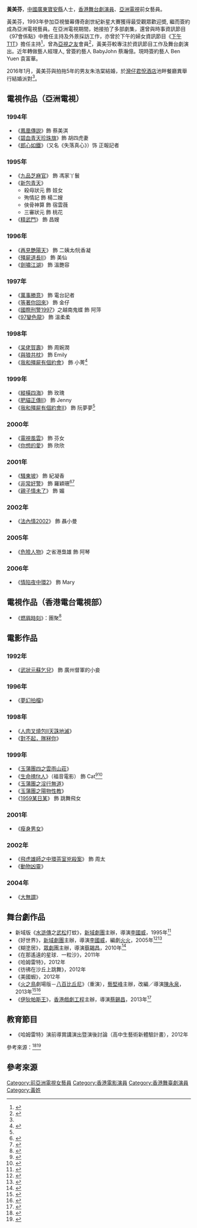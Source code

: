 '''黃美芬'''，[[中國|中國]][[廣東|廣東]][[寶安縣|寶安縣]]人士，[[香港|香港]][[舞台劇|舞台劇]][[演員|演員]]、[[亞洲電視|亞洲電視]]前女藝員。

黃美芬，1993年參加亞視螢幕傳奇創世紀新星大賽獲得最受觀眾歡迎奬, 繼而簽約成為亞洲電視藝員。在亞洲電視期間，她接拍了多部劇集，還曾與時事資訊節目《97會係點》中擔任主持及外景採訪工作，亦曾於下午的婦女資訊節目《[[下午T1T|下午T1T]]》擔任主持<ref name="黃美芬出閣">{{cite news|title=《下午TIT》女主持 黃美芬出閣|publisher=《[[蘋果日報_(香港)|蘋果日報]]》|date=1999-10-24|accessdate=2014-04-06}}</ref>，曾為[[亞視之友|亞視之友]]會員<ref>{{cite news|url=http://hk.apple.nextmedia.com/entertainment/art/20121223/18110769|title=顧冠忠娶陳靖允喊唔停|publisher=《[[蘋果日報_(香港)|蘋果日報]]》|date=2012年12月23日|accessdate=2014-04-06}}</ref>，黃美芬較專注於資訊節目工作及舞台劇演出。近年轉做藝人經理人, 曾簽約藝人 BabyJohn 蔡瀚億。現時簽約藝人 Ben Yuen 袁富華。

2016年1月，黃美芬與拍拖5年的男友朱浩棠結婚，於[[灣仔|灣仔]][[君悅酒店|君悅酒店]]池畔餐廳異舉行結婚派對<ref name="黃美芬出閣"/>。

==電視作品（亞洲電視）==
===1994年===
*《[[鳳凰傳説|鳳凰傳説]]》飾 蔡美淇
*《[[碧血青天珍珠旗|碧血青天珍珠旗]]》飾 胡四虎妻
*《[[郎心如鐵_(1994年電視劇)|郎心如鐵]]》（又名《失落真心》）饰 正報記者

===1995年===
*《[[九品芝麻官|九品芝麻官]]》 飾 馮家丫鬟
*《[[新包青天|新包青天]]》
**殺母狀元 飾 妓女
**殉情記 飾 楊二嫂
**俠骨神算 飾 宿雲薇
**三審狀元 飾 桃花
*《[[精武門|精武門]]》 飾 昌嫂
===1996年===
*《[[再見艷陽天|再見艷陽天]]》 飾 二姨太∕阮香凝
*《[[殭屍道長II|殭屍道長II]]》 飾 美仙
*《[[劍嘯江湖|劍嘯江湖]]》 飾 溫艷容

===1997年===
*《[[萬事勝意|萬事勝意]]》 飾 電台記者
*《[[等著你回來|等著你回來]]》 飾 金仔
*《[[國際刑警1997|國際刑警1997]]》之越南鬼蝶 飾 阿萍
*《[[97變色龍|97變色龍]]》 飾 溫柔柔
===1998年===
*《[[呆佬賀壽|呆佬賀壽]]》 飾 周婉潤
*《[[與狼共枕|與狼共枕]]》 飾 Emily
*《[[我和殭屍有個約會|我和殭屍有個約會]]》 飾 小菁<ref name="黃美芬演技喜獲發揮">{{cite news|url=http://std.stheadline.com/archive/fullstory.asp?andor=or&year1=2000&month1=2&day1=26&year2=2000&month2=4&day2=1&category=all&id=20000313f09|title=黃美芬演技喜獲發揮|publisher=《[[星島日報|星島日報]]》|date=2000-03-13|accessdate=2014-04-06}}</ref>

===1999年===
*《[[縱橫四海|縱橫四海]]》 飾 玫瑰
*《[[肥貓正傳II|肥貓正傳II]]》 飾 Jenny
*《[[我和殭屍有個約會II|我和殭屍有個約會II]]》 飾 阮夢夢<ref name="黃美芬演技喜獲發揮"/>
===2000年===
*《[[電視風雲|電視風雲]]》 飾 芬女
*《[[你想的愛|你想的愛]]》 飾 欣欣
===2001年===
*《[[騷東坡|騷東坡]]》 飾 紀凝香
*《[[非常好警|非常好警]]》 飾 羅穎珊<ref>{{cite news|title=《非常好警》探望病童 珈潁四管齊下減肥|publisher=《[[東方日報_(香港)|東方日報]]》|date=2001-09-17|accessdate=2014-04-06}}</ref><ref>{{cite news|url=http://std.stheadline.com/archive/fullstory.asp?andor=or&year1=2001&month1=9&day1=2&year2=2001&month2=9&day2=2&category=all&id=20010902f04|title=陳煒不理警告 照行性感|publisher=《[[星島日報|星島日報]]》|date=2001-09-02|accessdate=2014-04-06}}</ref>
*《[[親子情未了|親子情未了]]》 飾 媚
===2002年===
*《[[法內情2002|法內情2002]]》 飾 聶小曼
===2005年===
*《[[危險人物|危險人物]]》之省港梟雄 飾 阿琴
===2006年===
*《[[情陷夜中環2|情陷夜中環2]]》 飾 Mary

==電視作品（香港電台電視部）==
*《[[燃眉時刻|燃眉時刻]]》：團聚<ref>{{cite web|url=http://rthk.org.hk/TuniS/programme.rthk.hk/rthk/tv/programme.php?name=tv/hopeanddespair2014&d=2014-03-22|title=2014港台外判戲劇計畫：《燃眉時刻》－團聚|publisher=[[香港電台|香港電台]]|date=2014年3月22日|accessdate=2014-04-06}}{{dead link|date=2018年5月 |bot=InternetArchiveBot |fix-attempted=yes }}</ref>

==電影作品==
===1992年===
*《[[武狀元蘇乞兒|武狀元蘇乞兒]]》 飾 廣州督軍的小妾
===1996年===
*《[[夢幻拍檔|夢幻拍檔]]》
===1998年===
*《[[人肉叉燒包II天誅地滅|人肉叉燒包II天誅地滅]]》
*《[[對不起，隊冧你|對不起，隊冧你]]》
===1999年===
*《[[玉蒲團四之雲雨山莊|玉蒲團四之雲雨山莊]]》
*《[[生命揸fit人|生命揸fit人]]》（福音電影） 飾 Cat<ref>{{cite news|url=http://hk.apple.nextmedia.com/supplement/columnist/art/20020913/2827395|title=《賤精》和福音片|publisher=《[[蘋果日報_(香港)|蘋果日報]]》|date=2002年9月13日|accessdate=2014-04-06}}</ref><ref>{{cite web|url=http://www.m-ccc.org/m-youth/TV/Life.html|title=生命渣Fit人|publisher=澳門基督教資訊網|author=何故|accessdate=2014-04-07|deadurl=yes|archiveurl=https://web.archive.org/web/20160304082036/http://www.m-ccc.org/m-youth/TV/Life.html|archivedate=2016-03-04}}</ref>
*《[[玉蒲團之淫行無道|玉蒲團之淫行無道]]》
*《[[玉蒲團之陽物性教|玉蒲團之陽物性教]]》
*《[[1959某日某|1959某日某]]》 飾 跳舞飛女

===2001年===
*《[[瘦身男女|瘦身男女]]》
===2002年===
*《[[飛虎雄師之中環茶室兇殺案|飛虎雄師之中環茶室兇殺案]]》 飾 周太
*《[[動物凶靈|動物凶靈]]》
===2004年===
*《[[大無謂|大無謂]]》

==舞台劇作品==
*新域版《[[水滸傳|水滸傳]]之[[武松|武松]]打蚊》，[[新域劇團|新域劇團]]主辦，導演[[李國威|李國威]]，1995年<ref>{{cite web|url=http://arts.hkbu.edu.hk/~tran/tw/Research/Completed/research_cp_15drama_1991-2000.asp|title=已完成的研究計畫|publisher=[[香港浸會大學|香港浸會大學]]翻譯學研究中心|year=1995年|accessdate=2014-04-06}}</ref>
*《好世界》，[[新域劇團|新域劇團]]主辦，導演[[李國威|李國威]]，編劇[[火火|火火]]，2005年<ref>{{cite web|url=http://www.ipress.com.hk/companyview.asp?id=10782|title=新域劇團製作 火火編劇《好世界》|publisher=[[新域劇團|新域劇團]]|date=2005-07-08|accessdate=2014-04-06|deadurl=yes|archiveurl=https://web.archive.org/web/20140407095518/http://www.ipress.com.hk/companyview.asp?id=10782|archivedate=2014-04-07}}</ref><ref>{{cite news|url=http://www.info.gov.hk/gia/general/200507/12/07120130.htm|title=新域劇團發火演出《好世界》|publisher=[[香港政府新聞公報|香港政府新聞公報]]|date=2005-07-12|accessdate=2014-04-06}}</ref>
*《糊塗居》，[[眾劇團|眾劇團]]主辦，導演[[蔡錫昌|蔡錫昌]]，2010年<ref>{{cite news|url=http://www.info.gov.hk/gia/general/201008/03/P201008020167.htm|title=眾劇團《糊塗居》 反映社會現況|publisher=[[香港政府新聞公報|香港政府新聞公報]]|date=2010-08-03|accessdate=2014-04-06}}</ref>
*《在那遙遠的星球．一粒沙》，2011年 
*《哈姆雷特》，2012年
*《彷彿在沙丘上跳舞》，2012年 
*《美國蝦》，2012年
*《[[火之鳥|火之鳥]]劇場版－[[八百比丘尼|八百比丘尼]]》（重演），[[藝堅峰|藝堅峰]]主辦，改編／導演[[陳永泉|陳永泉]]，2013年<ref>{{cite news|url=http://www.am730.com.hk/column-171366|title=完成另一個新嘗試|author=[[魏綺珊|魏綺珊]]|publisher=《[[am730|am730]]》|date=2013年9月6日|accessdate=2014-04-06}}</ref><ref>{{cite web|url=http://www.ourradio.hk/index.php/radio-program/culture/stagefun/4067-stagefun20130902|title=舞台娛記第74集|publisher=[[OurRadio_網上電台|OurRadio 網上電台]]|date=2013年9月2日|accessdate=2014-04-06|deadurl=yes|archiveurl=https://web.archive.org/web/20140407093442/http://www.ourradio.hk/index.php/radio-program/culture/stagefun/4067-stagefun20130902|archivedate=2014年4月7日}}</ref>
*《[[伊狄帕斯王|伊狄帕斯王]]》，[[香港戲劇工程|香港戲劇工程]]主辦，導演[[蔡錫昌|蔡錫昌]]，2013年<ref>{{cite news|url=http://news.takungpao.com/paper/q/2013/0405/1529635.html|title=《伊狄帕斯王》下月悲情上演|publisher=《[[大公報|大公報]]》|date=2013-04-05|accessdate=2014-04-06}}</ref>

==教育節目==
*《哈姆雷特》演前導賞講演出暨演後討論（高中生藝術新體驗計畫），2012年 

參考來源：<ref>{{cite web|url=http://hkmdb.com/db/people/view.mhtml?id=12403&display_set=big5|title=黃美芬 Wong Mei-Fan|publisher=[[香港影庫|香港影庫]]（HKMDB）|accessdate=2014-04-06}}</ref><ref>{{cite web|url=http://www.dramall.hk/?a=group&id=artist&artist=%E9%BB%83%E7%BE%8E%E8%8A%AC|title=黃美芬|publisher=[[Dramall|Dramall]]|accessdate=2014-04-06}}</ref>

==參考來源==
{{reflist}}


[[Category:前亞洲電視女藝員|Category:前亞洲電視女藝員]]
[[Category:香港電影演員|Category:香港電影演員]]
[[Category:香港舞臺劇演員|Category:香港舞臺劇演員]]
[[Category:黃姓|Category:黃姓]]